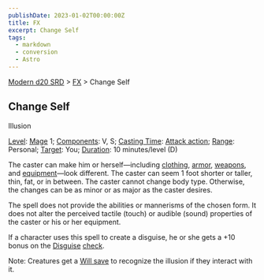 ```yaml
---
publishDate: 2023-01-02T00:00:00Z
title: FX
excerpt: Change Self
tags:
  - markdown
  - conversion
  - Astro
---
```


[Modern d20 SRD](/#modernD20) > [FX](modern-d20-srd-fx-index) > Change Self

## Change Self

Illusion

[Level](modern-d20-srd-fx-level): [Mage](modern-d20-srd-classes-advanced-mage) 1; [Components](modern-d20-srd-fx-components): V, S; [Casting Time](modern-d20-srd-fx-casting-time): [Attack action](modern-d20-srd-combat-attack-actions); [Range](modern-d20-srd-fx-range): Personal; [Target](modern-d20-srd-fx-target): You; [Duration](modern-d20-srd-fx-duration): 10 minutes/level (D)

The caster can make him or herself—including [clothing](modern-d20-srd-equipment-clothing), [armor](modern-d20-srd-equipment-armor-general), [weapons](modern-d20-srd-equipment-equipment-weapons), and [equipment](modern-d20-srd-equipment-equipment-general)—look different. The caster can seem 1 foot shorter or taller, thin, fat, or in between. The caster cannot change body type. Otherwise, the changes can be as minor or as major as the caster desires.

The spell does not provide the abilities or mannerisms of the chosen form. It does not alter the perceived tactile (touch) or audible (sound) properties of the caster or his or her equipment.

If a character uses this spell to create a disguise, he or she gets a +10 bonus on the [Disguise](modern-d20-srd-skills-disguise) [check](modern-d20-srd-skills-skill-basics-php#skill-check-index).

Note: Creatures get a [Will save](modern-d20-srd-basics-saving-throws) to recognize the illusion if they interact with it.
